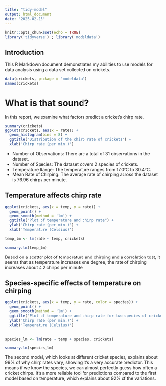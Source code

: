 ```yaml
---
title: "tidy-model"
output: html_document
date: "2025-02-15"
---
```


```r
knitr::opts_chunk$set(echo = TRUE)
library('tidyverse') ; library('modeldata')
``` 

## Introduction

This R Markdown document demonstrates my abilities to use models for data analysis using a data set collected on crickets.

```r
data(crickets, package = "modeldata")
names(crickets)
```

# What is that sound? 

In this report, we examine what factors predict a cricket's chirp rate.

```r
summary(crickets)
ggplot(crickets, aes(x = rate)) +
  geom_histogram(bins = 8) + 
  ggtitle("Distribution of the chirp rate of crickets") +
  xlab('Chirp rate (per min.)')
```
* Number of Observations: There are a total of 31 observations in the dataset.
* Number of Species: The dataset covers 2 species of crickets.
* Temperature Range: The temperature ranges from 17.0°C to 30.4°C.
* Mean Rate of Chirping: The average rate of chirping across the dataset is 76.96 chirps per minute.

## Temperature affects chirp rate

```r
ggplot(crickets, aes(x = temp, y = rate)) +
  geom_point() + 
  geom_smooth(method = 'lm') +
  ggtitle("Plot of temperature and chirp rate") +
  ylab('Chirp rate (per min.)') +
  xlab('Temperature (Celsius)')

temp_lm <- lm(rate ~ temp, crickets)

summary.lm(temp_lm)
```

Based on a scatter plot of temperature and chirping and a correlation test, it seems that as temperature increases one degree, the rate of chirping increases about 4.2 chirps per minute.

## Species-specific effects of temperature on chirping

```r
ggplot(crickets, aes(x = temp, y = rate, color = species)) +
  geom_point() + 
  geom_smooth(method = 'lm') +
  ggtitle("Plot of temperature and chirp rate for two species of crickets") +
  ylab('Chirp rate (per min.)') +
  xlab('Temperature (Celsius)')
  
  
species_lm <- lm(rate ~ temp + species, crickets)

summary.lm(species_lm)
```

The second model, which looks at different cricket species, explains about 99% of why chirp rates vary, showing it's a very accurate predictor. This means if we know the species, we can almost perfectly guess how often a cricket chirps. It's a more reliable tool for predictions compared to the first model based on temperature, which explains about 92% of the variations.